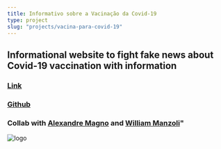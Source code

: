 ```yaml
---
title: Informativo sobre a Vacinação da Covid-19
type: project
slug: "projects/vacina-para-covid-19"
---
```


## Informational website to fight fake news about Covid-19 vaccination with information

### [Link](https://vacinacaocovid.com.br)

### [Github](https://github.com/alexanmtz/informativo-vacina-covid-19)

### Collab with [Alexandre Magno](https://github.com/alexanmtz) and [William Manzoli](https://github.com/WManzoli)"

![logo](./vacina-para-covid-19.png)